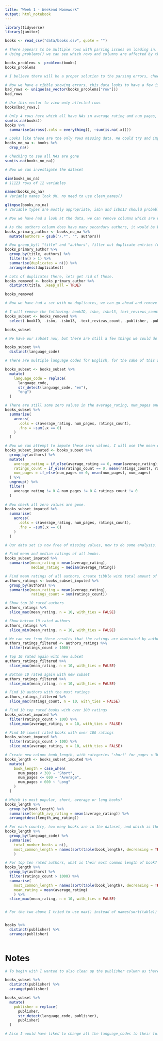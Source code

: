 ```yaml
---
title: "Week 1 - Weekend Homework"
output: html_notebook
---
```


```r
library(tidyverse)
library(janitor)

books <- read_csv("data/books.csv", quote = "")
```

```r
# There appears to be multiple rows with parsing issues on loading in.
# Using problems() we can see which rows and columns are affected by this.

books_problems <- problems(books)
books_problems

# I believe there will be a proper solution to the parsing errors, cheers to Tom for pointing out using quote = "" in read_csv which gave a lot less errors.
```


```r
# Now we have a tibble showing errors, this data looks to have a few issues but this tibble isn't showing the full rows affected. I want to make a vector of unique row numbers.
bad_rows <- unique(as_vector(books_problems["row"]))
bad_rows
```


```r
# Use this vector to view only affected rows
books[bad_rows,]
```


```r
# Only 4 rows here which all have NAs in average_rating and num_pages, lets have a look for other NAs in this dataset
sum(is.na(books))
books %>%
  summarise(across(.cols = everything(), ~sum(is.na(.x))))
```


```r
# Looks like these are the only rows missing data. We could try and impute these missing values, however the values in other columns appear to be jumbled up. It would be much easier to drop these rows.
books_no_na <- books %>%
  drop_na()

# Checking to see all NAs are gone
sum(is.na(books_no_na))
```


```r
# Now we can investigate the dataset

dim(books_no_na)
# 11123 rows of 12 variables

names(books_no_na)
# Variable names look OK, no need to use clean_names()

glimpse(books_no_na)
# Variable types are mostly appropriate, isbn and isbn13 should probably be numeric, however these are not relevant for our analysis.
```


```r
# Now we have had a look at the data, we can remove columns which are not of interest and create a new subset. Before proceeding I'd like to check for duplicate book entries, however it is possible two different books from two authors can have the same name, so I will need to group_by() "title" and "author". 

# As the authors column does have many secondary authors, it would be best to reduce them down to the primary author of the book, this can be achieved by using gsub() to remove all text after the first "/".
books_primary_author <- books_no_na %>%
  mutate(authors = gsub("/.*", "", authors))

# Now group_by() "title" and "authors", filter out duplicate entries (n() >1), create a summary tibble of these entries and arrange by descending order.
books_primary_author %>%
  group_by(title, authors) %>%
  filter(n() > 1) %>%
  summarise(duplicates = n()) %>%
  arrange(desc(duplicates))

# Lots of duplicates there, lets get rid of those.
books_removed <- books_primary_author %>%
  distinct(title, .keep_all = TRUE)

books_removed
```


```r
# Now we have had a set with no duplicates, we can go ahead and remove some columns which we won't use.

# I will remove the following: bookID, isbn, isbn13, text_reviews_count (assuming ratings_count is likely to cover this), publisher publication_date
books_subset <- books_removed %>%
  select(-bookID, -isbn, -isbn13, -text_reviews_count, -publisher, -publication_date)

books_subset

```

```r
# We have our subset now, but there are still a few things we could do to tidy it up. The "language_code" is a bit messy.

books_subset %>%
  distinct(language_code)

# There are multiple language codes for English, for the sake of this analysis I will convert all strings starting with "en" to "eng"

books_subset <- books_subset %>%
  mutate(
    language_code = replace(
      language_code,
      str_detect(language_code, "en"), 
      "eng")
  )

```


```r
# There are still some zero values in the average_rating, num_pages and ratings_count columns. First we should check how many are in each column.
books_subset %>%
  summarise(
    across(
      .cols = c(average_rating, num_pages, ratings_count),
      .fns = ~sum(.x == 0)
    )
  )
```


```r
# Now we can attempt to impute these zero values, I will use the mean of these values grouped by the author of the book. There is a chance that there may not be mean values for a few of these authors, so after imputation I will filter out any remaining zero values.
books_subset_imputed <- books_subset %>%
  group_by(authors) %>%
  mutate(
    average_rating = if_else(average_rating == 0, mean(average_rating), average_rating),
    ratings_count = if_else(ratings_count == 0, mean(ratings_count), ratings_count),
    num_pages = if_else(num_pages == 0, mean(num_pages), num_pages)
  ) %>%
  ungroup() %>%
  filter(
    average_rating != 0 & num_pages != 0 & ratings_count != 0 
  ) 
  
# Now check all zero values are gone.
books_subset_imputed %>%
  summarise(
    across(
      .cols = c(average_rating, num_pages, ratings_count),
      .fns = ~sum(.x == 0)
    )
  )
```


```r
# Our data set is now free of missing values, now to do some analysis.

# Find mean and median ratings of all books.
books_subset_imputed %>%
  summarise(mean_rating = mean(average_rating),
            median_rating = median(average_rating))
```

```r
# Find mean ratings of all authors, create tibble with total amount of ratings
authors_ratings <- books_subset_imputed %>%
  group_by(authors) %>%
  summarise(mean_rating = mean(average_rating),
            ratings_count = sum(ratings_count))
```

```r
# Show top 10 rated authors
authors_ratings %>%
  slice_max(mean_rating, n = 10, with_ties = FALSE)
```

```r
# Show bottom 10 rated authors
authors_ratings %>% 
  slice_min(mean_rating, n = 10, with_ties = FALSE)
```

```r
# We can see from these results that the ratings are dominated by authors with a very small amount of ratings, as an example we could filter out any authors with less than 1000 ratings 
authors_ratings_filtered <- authors_ratings %>%
  filter(ratings_count > 1000)
```


```r
# Top 10 rated again with new subset
authors_ratings_filtered %>%
  slice_max(mean_rating, n = 10, with_ties = FALSE)
```


```r
# Bottom 10 rated again with new subset
authors_ratings_filtered %>%
  slice_min(mean_rating, n = 10, with_ties = FALSE)
```


```r
# Find 10 authors with the most ratings
authors_ratings_filtered %>%
  slice_max(ratings_count, n = 10, with_ties = FALSE)
```

```r
# Find 10 top rated books with over 100 ratings
books_subset_imputed %>%
  filter(ratings_count > 100) %>%
  slice_max(average_rating, n = 10, with_ties = FALSE)
```
```r
# Find 10 lowest rated books with over 100 ratings
books_subset_imputed %>%
  filter(ratings_count > 100) %>%
  slice_min(average_rating, n = 10, with_ties = FALSE)
```

```r
# Create new column book_length, with categories "short" for pages < 300, "average" for between 300-600 and "long" for over 600
books_length <- books_subset_imputed %>%
  mutate(
    book_length = case_when(
      num_pages < 300 ~ "Short",
      num_pages <= 600 ~ "Average",
      num_pages > 600 ~ "Long"
    )
  )

# Which is most popular, short, average or long books?
books_length %>%
  group_by(book_length) %>%
  summarise(length_avg_rating = mean(average_rating)) %>%
  arrange(desc(length_avg_rating))

# For each country, how many books are in the dataset, and which is the most common length of book?
books_length %>% 
  group_by(language_code) %>%
  summarise(
    total_number_books = n(),
    most_common_length = names(sort(table(book_length), decreasing = TRUE)[1])
    )

# For top ten rated authors, what is their most common length of book?
books_length %>%
  group_by(authors) %>%
  filter(ratings_count > 1000) %>%
  summarise(
    most_common_length = names(sort(table(book_length), decreasing = TRUE)[1]),
    mean_rating = mean(average_rating)
    ) %>%
  slice_max(mean_rating, n = 10, with_ties = FALSE)


# For the two above I tried to use max() instead of names(sort(table)) but it doesn't work, remind me to ask why.


books %>%
  distinct(publisher) %>%
  arrange(publisher)
  
```




# Notes

```r
# To begin with I wanted to also clean up the publisher column as there are a lot of duplicates with slightly different name entries. I couldn't figure this out/didn't have the time to get there...

books_subset %>%
  distinct(publisher) %>%
  arrange(publisher)

books_subset %>%
  mutate(
    publisher = replace(
      publisher,
      str_detect(language_code, publisher), 
      publisher)
  )

# Also I would have liked to change all the language_codes to their full names, again couldn't fully figure it out without being a heavy bit of case_when/recode and ran out of time.
```

